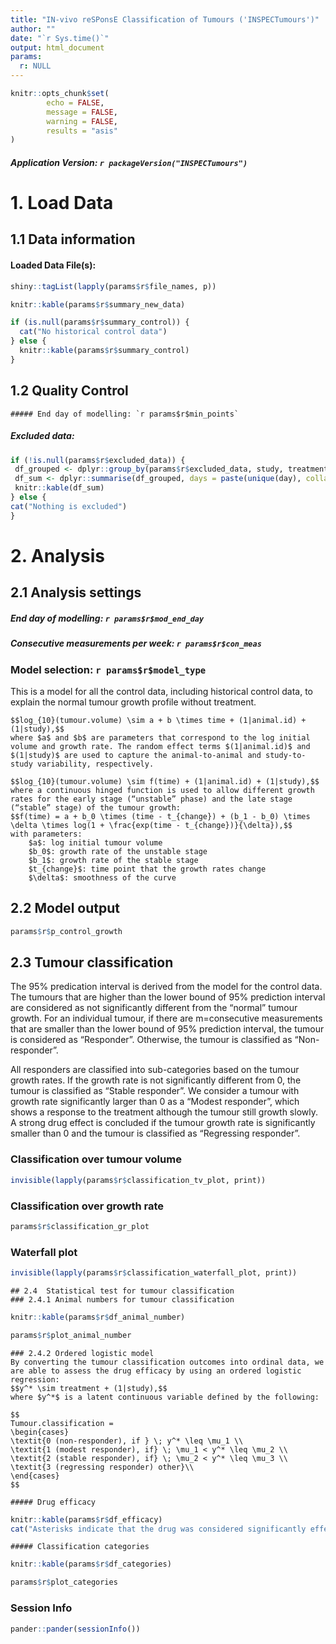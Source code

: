 ```yaml
---
title: "IN-vivo reSPonsE Classification of Tumours ('INSPECTumours')"
author: ""
date: "`r Sys.time()`"
output: html_document
params:
  r: NULL
---
```


```r
knitr::opts_chunk$set(
		echo = FALSE, 
		message = FALSE,
		warning = FALSE,
		results = "asis"
)
```
##### Application Version: `r packageVersion("INSPECTumours")`

# 1. Load Data

## 1.1 Data information 

#### Loaded Data File(s): 
```r
shiny::tagList(lapply(params$r$file_names, p))
```

```r
knitr::kable(params$r$summary_new_data)
```

```r
if (is.null(params$r$summary_control)) {
  cat("No historical control data")
} else {
  knitr::kable(params$r$summary_control)
}
```


## 1.2	Quality Control 

```asis
##### End day of modelling: `r params$r$min_points`
```


##### Excluded data:
```r
if (!is.null(params$r$excluded_data)) {
 df_grouped <- dplyr::group_by(params$r$excluded_data, study, treatment, animal_id, reason)
 df_sum <- dplyr::summarise(df_grouped, days = paste(unique(day), collapse = ", ")) 
 knitr::kable(df_sum)
} else {
cat("Nothing is excluded")
}
```

# 2. Analysis 
## 2.1 Analysis settings 

##### End day of modelling: `r params$r$mod_end_day`

##### Consecutive measurements per week:  `r params$r$con_meas`

### Model selection: `r params$r$model_type`

This is a model for all the control data, including historical control data, to explain the normal tumour growth profile without treatment.  


```asis
$$log_{10}(tumour.volume) \sim a + b \times time + (1|animal.id) + (1|study),$$
where $a$ and $b$ are parameters that correspond to the log initial volume and growth rate. The random effect terms $(1|animal.id)$ and $(1|study)$ are used to capture the animal-to-animal and study-to-study variability, respectively.
```

```asis
$$log_{10}(tumour.volume) \sim f(time) + (1|animal.id) + (1|study),$$
where a continuous hinged function is used to allow different growth rates for the early stage (“unstable” phase) and the late stage (“stable” stage) of the tumour growth:
$$f(time) = a + b_0 \times (time - t_{change}) + (b_1 - b_0) \times \delta \times log(1 + \frac{exp(time - t_{change})}{\delta}),$$
with parameters: 
	$a$: log initial tumour volume 
	$b_0$: growth rate of the unstable stage
	$b_1$: growth rate of the stable stage 
	$t_{change}$: time point that the growth rates change 
	$\delta$: smoothness of the curve 
```



## 2.2	Model output 

```r
params$r$p_control_growth
```


## 2.3	Tumour classification 

The 95% predication interval is derived from the model for the control data. The tumours that are higher than the lower bound of 95% prediction interval are considered as not significantly different from the “normal” tumour growth. For an individual tumour, if there are m=consecutive measurements that are smaller than the lower bound of 95% prediction interval, the tumour is considered as “Responder”. Otherwise, the tumour is classified as “Non-responder”. 

All responders are classified into sub-categories based on the tumour growth rates. If the growth rate is not significantly different from 0, the tumour is classified as “Stable responder”. We consider a tumour with growth rate significantly larger than 0 as a “Modest responder”, which shows a response to the treatment although the tumour still growth slowly. A strong drug effect is concluded if the tumour growth rate is significantly smaller than 0 and the tumour is classified as “Regressing responder”. 


### Classification over tumour volume
```r
invisible(lapply(params$r$classification_tv_plot, print))
```

### Classification over growth rate
```r
params$r$classification_gr_plot
```

### Waterfall plot 
```r
invisible(lapply(params$r$classification_waterfall_plot, print))
```

```asis
## 2.4	Statistical test for tumour classification 
### 2.4.1 Animal numbers for tumour classification 
```


```r
knitr::kable(params$r$df_animal_number)
```


```r
params$r$plot_animal_number
```



```asis
### 2.4.2 Ordered logistic model
By converting the tumour classification outcomes into ordinal data, we are able to assess the drug efficacy by using an ordered logistic regression: 
$$y^* \sim treatment + (1|study),$$
where $y^*$ is a latent continuous variable defined by the following: 

$$
Tumour.classification =  
\begin{cases}
\textit{0 (non-responder), if } \; y^* \leq \mu_1 \\
\textit{1 (modest responder), if} \; \mu_1 < y^* \leq \mu_2 \\
\textit{2 (stable responder), if} \; \mu_2 < y^* \leq \mu_3 \\
\textit{3 (regressing responder) other}\\
\end{cases}
$$
```

```asis
##### Drug efficacy
```

```r
knitr::kable(params$r$df_efficacy)
cat("Asterisks indicate that the drug was considered significantly effective by comparing to the control.")
```

```asis
##### Classification categories
```

```r
knitr::kable(params$r$df_categories)
```

```r
params$r$plot_categories
```


### Session Info
```r
pander::pander(sessionInfo())
```


